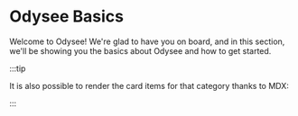 # Odysee Basics

Welcome to Odysee! We're glad to have you on board, and in this section, we'll be showing you the basics about Odysee and how to get started. 

:::tip

It is also possible to render the card items for that category thanks to MDX:

:::

<div class="container" style={{ padding: 0 }}>
  <div class="row">
    <div class="col col--3 margin-bottom--lg">
      <ThumbnailCard
        title="What is Odysee?"
        faIcon="fa-circle-play"
        description="Odysee sounds cool. What is it, though?"
        to={'/category-basics/whatisodysee'}
        thumbnail="https://placehold.co/1200x600"
      />
    </div>
    <div class="col col--3 margin-bottom--lg">
      <ThumbnailCard
        title="Setup"
        description="How to set up your account."
        to={'/category/setting-up-your-account'}
        thumbnail="https://placehold.co/1200x600"
      />
    </div>
    <div class="col col--3 margin-bottom--lg">
      <ThumbnailCard
        title="Channels"
        description="Creating, Editing, and Deleting Channels."
        to={'/category/channels'}
        thumbnail="https://placehold.co/1200x600"
      />
    </div>
    <div class="col col--3 margin-bottom--lg">
      <ThumbnailCard
        title="Content Interaction 🔥"
        description="Following, Fire and Slime, Notifications, and More."
        to={'/category/interacting-with-content'}
        thumbnail="https://placehold.co/1200x600"
      />
    </div>
    <div class="col col--3 margin-bottom--lg">
      <ThumbnailCard
        title="Logging In"
        description="How do I log in? What if I forgot my password?"
        to={'/category/logging-in'}
        thumbnail="https://placehold.co/1200x600"
      />
    </div>
    <div class="col col--3 margin-bottom--lg">
      <ThumbnailCard
        title="Password Changes"
        description="Changing your password while logged in."
        to={'/category-basics/passwordchanges'}
        thumbnail="https://placehold.co/1200x600"
      />
    </div>
    <div class="col col--3 margin-bottom--lg">
      <ThumbnailCard
        title="Email Changes"
        description="Chaning the email on your Odysee account."
        to={'/category-basics/emailchanges'}
        thumbnail="https://placehold.co/1200x600"
      />
    </div>
    <div class="col col--3 margin-bottom--lg">
      <ThumbnailCard
        title="Add a Bank Account"
        description="Add a bank account to start receiving cash tips."
        to={'/category-basics/bankaccount'}
        thumbnail="https://placehold.co/1200x600"
      />
    </div>
    <div class="col col--3 margin-bottom--lg">
      <ThumbnailCard
        title="Add a Payment Method"
        description="Add a payment method to start sending cash tips."
        to={'/category-basics/paymentmethod'}
        thumbnail="https://placehold.co/1200x600"
      />
    </div>
    <div class="col col--3 margin-bottom--lg">
      <ThumbnailCard
        title="Account Deletion"
        description="Deleting your account :("
        to={'/category-basics/deletingyouraccount'}
        thumbnail="https://placehold.co/1200x600"
      />
    </div>
  </div>
</div>
